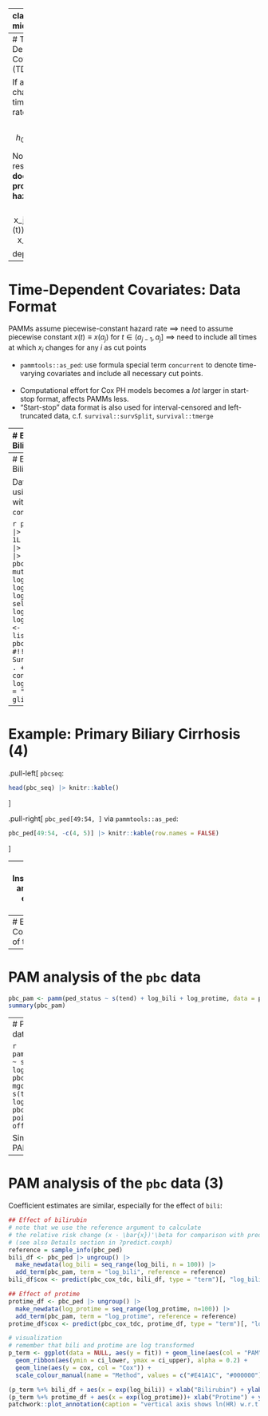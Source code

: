 
---
class: inverse, middle, center

.center[
.font120[
**Time-dependent Covariates**
]
]

<html>
  <div style=---float:left></div>
  <hr color='#005500' size=1px width=900pxpx>
</html>


---
# Time-Dependent Covariates (TDCs)

If a covariate $x$ changes over time $t$, the hazard rate becomes
$$h(t | x_i(t))=h_0(t)\exp(x_i(t)\beta).$$


Note that the resulting model **does not have proportional hazards**, since
$$\frac{h(t | x_j(t))}{h(t | x_{k}(t))}=\exp((x_j(t)-x_k(t))\beta)$$
depends on $t$.

---
# Time-Dependent Covariates: Data Format

PAMMs assume piecewise-constant hazard rate
$\implies$ need to assume piecewise constant $x(t) \equiv x\left(a_j\right)$ for $t \in (a_{j-1}, a_{j}]$
$\implies$ need to include all times at which $x_i$ changes for any $i$ as cut points

- `pammtools::as_ped`: use formula special term `concurrent` to denote time-varying covariates and include all necessary cut points.<br><br>
- Computational effort for Cox PH models becomes a *lot* larger in start-stop format, affects PAMMs less.
- "Start-stop" data format is also used for interval-censored and left-truncated data, c.f. `survival::survSplit`, `survival::tmerge`


---
# Example: Primary Biliary Cirrhosis

.pull-left[
`survival::pbc`:
```r
data("pbc", package = "survival")
head(survival::pbc)[, c(1:5, 11, 12)] |> knitr::kable()
```
]
.pull-right[
`survival::pbcseq`:
```r
head(survival::pbcseq)[, c(1, 4:5, 7, 12, 18)] |> knitr::kable()
```
]

---
# Example: Primary Biliary Cirrhosis (2)

Data transformation using `as_ped` function with formula special `concurrent`:

```r
pbc_clean <- pbc  |>  mutate(status = 1L * (status == 2)) |>
  filter(id <= 312) |>  select(id:sex)
pbc_seq <- pbcseq |>  mutate(log_bili = log(bili), log_protime = log(protime)) |>
  select(id, day, log_bili, log_protime)
pbc_ped <- as_ped(
  data = list(pbc_clean, pbc_seq), id = "id",  #!!
  formula = Surv(time, status) ~ . + concurrent(log_bili, log_protime, tz_var = "day")) #!!
glimpse(pbc_ped)
```

---
# Example: Primary Biliary Cirrhosis (4)

.pull-left[
`pbcseq`:
```r
head(pbc_seq) |> knitr::kable()
```
]

.pull-right[
`pbc_ped[49:54, ]` via `pammtools::as_ped`:
```r
pbc_ped[49:54, -c(4, 5)] |> knitr::kable(row.names = FALSE)
```
]

---
# Instantaneous and delayed effects of TDCs

Default is *concurrent* or instantaneous effect:

- covariate value $x_i(t)$ observed at $t = a_j$ affects the
hazard immediately starting from interval $(a_j, a_{j+1}]$, until the next recorded change in $x$ or the end of follow-up.

*Lagged* effects:

- use  `lag` argument in `concurrent` to specify time-delayed effect of $x_i(t)$
- covariate value $x_i(t)$ observed at $t = a_j$ affects the
hazard starting from later interval $(a_j + \texttt{lag}, \ldots]$ until the next (lagged) change in $x$ or end of follow-up.

Much more generally, **pammtools** can also be used to fit delayed and time-limited, cumulative and time-varying effects of TDCs
(*ELRA*: exposure-lag response associations, c.f. `r Citet(bib, "bender_penalized_2019")`)

---
# Extended Cox analysis of the `pbc` data
```r
# code adapted from vignette("timedep", package="survival")
temp <- subset(pbc_clean, select = c(id:sex)) # baseline
pbc2 <- survival::tmerge(temp, temp, id = id, death = event(time, status)) #set range
pbc2 <- survival::tmerge(pbc2, pbc_seq, id = id, log_bili = tdc(day, log_bili),
                         log_protime = tdc(day, log_protime))
```
.pull-left[
Use baseline measurements only:
```r
pbc_cox_base <- coxph(Surv(time, status == 2) ~
                log(bili) + log(protime),
              data = subset(pbc, id <= 312))
cbind(coef(pbc_cox_base), confint(pbc_cox_base)) |> exp() |> kable()
```
]
.pull-right[
Use all measurements:
```r
pbc_cox_tdc <- coxph(Surv(tstart, tstop, death == 1) ~
                log_bili + log_protime,
              data = pbc2)
cbind(coef(pbc_cox_tdc), confint(pbc_cox_tdc)) |> exp() |> kable()
```
]
.center[
$\implies$ substantial differences
]

---
# PAM analysis of the `pbc` data
```r
pbc_pam <- pamm(ped_status ~ s(tend) + log_bili + log_protime, data = pbc_ped)
summary(pbc_pam)
```

---
# PAM analysis of the `pbc` data (2)

```r
pammtools::pamm(ped_status ~ s(tend) + log_bili + log_protime,
                data = pbc_ped)
#equivalent to:
mgcv::gam(ped_status ~ s(tend) + log_bili + log_protime,
          data = pbc_ped,
          family = poisson(), offset = offset)
```

Similar results for Cox and PAMM models:
```r
coef(pbc_pam)[2:3]
coef(pbc_cox_tdc)
```

---
# PAM analysis of the `pbc` data (3)
Coefficient estimates are similar, especially for the
effect of `bili`:
```r
## Effect of bilirubin
# note that we use the reference argument to calculate
# the relative risk change (x - \bar{x})'\beta for comparison with predict.coxph
# (see also Details section in ?predict.coxph)
reference = sample_info(pbc_ped)
bili_df <- pbc_ped |> ungroup() |>
  make_newdata(log_bili = seq_range(log_bili, n = 100)) |>
  add_term(pbc_pam, term = "log_bili", reference = reference)
bili_df$cox <- predict(pbc_cox_tdc, bili_df, type = "term")[, "log_bili"]

## Effect of protime
protime_df <- pbc_ped |> ungroup() |>
  make_newdata(log_protime = seq_range(log_protime, n=100)) |>
  add_term(pbc_pam, term = "log_protime", reference = reference)
protime_df$cox <- predict(pbc_cox_tdc, protime_df, type = "term")[, "log_protime"]

# visualization
# remember that bili and protime are log transformed
p_term <- ggplot(data = NULL, aes(y = fit)) + geom_line(aes(col = "PAM")) +
  geom_ribbon(aes(ymin = ci_lower, ymax = ci_upper), alpha = 0.2) +
  geom_line(aes(y = cox, col = "Cox")) +
  scale_colour_manual(name = "Method", values = c("#E41A1C", "#000000"))

(p_term %+% bili_df + aes(x = exp(log_bili)) + xlab("Bilirubin") + ylab("ln(HR)") + theme(legend.position = "none")) +
(p_term %+% protime_df + aes(x = exp(log_protime))+ xlab("Protime") + ylab("ln(HR)")) +
patchwork::plot_annotation(caption = "vertical axis shows ln(HR) w.r.t. sample average")
```
